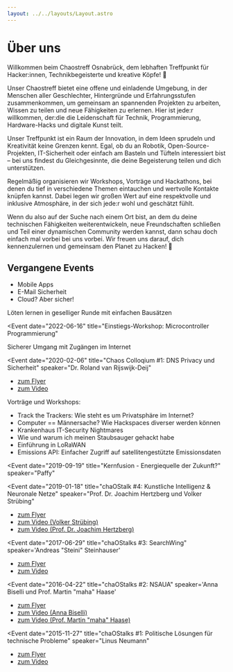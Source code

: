 ```yaml
---
layout: ../../layouts/Layout.astro
---
```



# Über uns

Willkommen beim Chaostreff Osnabrück, dem lebhaften Treffpunkt für Hacker:innen, Technikbegeisterte und kreative Köpfe! 🌟

Unser Chaostreff bietet eine offene und einladende Umgebung, in der Menschen aller Geschlechter, Hintergründe und Erfahrungsstufen zusammenkommen, um gemeinsam an spannenden Projekten zu arbeiten, Wissen zu teilen und neue Fähigkeiten zu erlernen. Hier ist jede:r willkommen, der:die die Leidenschaft für Technik, Programmierung, Hardware-Hacks und digitale Kunst teilt.

Unser Treffpunkt ist ein Raum der Innovation, in dem Ideen sprudeln und Kreativität keine Grenzen kennt. Egal, ob du an Robotik, Open-Source-Projekten, IT-Sicherheit oder einfach am Basteln und Tüfteln interessiert bist – bei uns findest du Gleichgesinnte, die deine Begeisterung teilen und dich unterstützen.

Regelmäßig organisieren wir Workshops, Vorträge und Hackathons, bei denen du tief in verschiedene Themen eintauchen und wertvolle Kontakte knüpfen kannst. Dabei legen wir großen Wert auf eine respektvolle und inklusive Atmosphäre, in der sich jede:r wohl und geschätzt fühlt.

Wenn du also auf der Suche nach einem Ort bist, an dem du deine technischen Fähigkeiten weiterentwickeln, neue Freundschaften schließen und Teil einer dynamischen Community werden kannst, dann schau doch einfach mal vorbei bei uns vorbei. Wir freuen uns darauf, dich kennenzulernen und gemeinsam den Planet zu Hacken! 🚀

## Vergangene Events

<div class="flex flex-col divide-y gap-4">
<Event date="2024-09-26" title="Programmieren lernen: Pixelflut Basics" />

<Event date="2024-03-02" title="Tag des offenen Hackspaces" />

<Event date="2023-06-15" title="Workshop: Digitaler Selbstschutz">
  <ul>
    <li>Mobile Apps</li>
    <li>E-Mail Sicherheit</li>
    <li>Cloud? Aber sicher!</li>
  </ul>
</Event>

<Event date="2022-12-13" title="Workshop: Löten? Löten. Löten!">
  Löten lernen in geselliger Runde mit einfachen Bausätzen
</Event>

<Event
  date="2022-06-16"
  title="Einstiegs-Workshop: Microcontroller Programmierung"
></Event>

<Event date="2022-12-01" title="Mein Passwort ist sicher, oder?">
  Sicherer Umgang mit Zugängen im Internet
</Event>

<Event
  date="2022-05-05"
  title="Einstiegs-Workshop: Microcontroller Programmierung"
/>

<Event
  date="2020-02-06"
  title="Chaos Colloqium #1: DNS Privacy und Sicherheit"
  speaker="Dr. Roland van Rijswijk-Deij"
>
  <ul>
    <a href="downloads/chaos_colloquium_flyer_a4.pdf" target="_blank">
      <li>zum Flyer</li>
    </a>
    <a
      href="https://media.ccc.de/v/chaoscolloquium-1-dns-privacy-security"
      rel="noreferer"
      target="_blank"
    >
      <li>zum Video</li>
    </a>
  </ul>
</Event>

<Event
  date="2020-01-16"
  title="Vortrag zum Thema GPG-Schlüsselverteilung"
  speaker="Dr. Peter Voigt"
/>

<Event date="2020-01-12" title="Congress Everywhere: 36c3" />

<Event date="2019-12-05" title="Winter Workshops">
  Vorträge und Workshops:
  <ul>
    <li>Track the Trackers: Wie steht es um Privatsphäre im Internet?</li>
    <li>Computer == Männersache? Wie Hackspaces diverser werden können</li>
    <li>Krankenhaus IT-Security Nightmares</li>
    <li>Wie und warum ich meinen Staubsauger gehackt habe</li>
    <li>Einführung in LoRaWAN</li>
    <li>
      Emissions API: Einfacher Zugriff auf satellitengestützte Emissionsdaten
    </li>
  </ul>
</Event>

<Event
  date="2019-09-19"
  title="Kernfusion - Energiequelle der Zukunft?"
  speaker="Paffy"
></Event>

<Event
  date="2019-01-18"
  title="chaOStalk #4: Kunstliche Intelligenz & Neuronale Netze"
  speaker="Prof. Dr. Joachim Hertzberg und Volker Strübing"
>
  <ul>
    <a href="downloads/chaostalk4_a4.pdf" target="_blank">
      <li>zum Flyer</li>
    </a>
    <a
      href="https://media.ccc.de/v/chaostalk-4.1-Kuenstliche-Intelligenz"
      rel="noreferer"
      target="_blank"
    >
      <li>zum Video (Volker Strübing)</li>
    </a>
    <a
      href="https://media.ccc.de/v/chaostalk-4.2-Kuenstliche-Intelligenz"
      rel="noreferer"
      target="_blank"
    >
      <li>zum Video (Prof. Dr. Joachim Hertzberg)</li>
    </a>
  </ul>
</Event>

<Event
  date="2017-06-29"
  title="chaOStalks #3: SearchWing"
  speaker='Andreas "Steini" Steinhauser'
>
  <ul>
    <a href="downloads/chaostalk3_a3.pdf" target="_blank">
      <li>zum Flyer</li>
    </a>
    <a
      href="https://media.ccc.de/v/chaostalk-3-searchwing"
      rel="noreferer"
      target="_blank"
    >
      <li>zum Video</li>
    </a>
  </ul>
</Event>

<Event
  date="2016-04-22"
  title="chaOStalks #2: NSAUA"
  speaker='Anna Biselli und Prof. Martin "maha" Haase'
>
  <ul>
    <a href="downloads/chaostalk2_a3.pdf" target="_blank">
      <li>zum Flyer</li>
    </a>
    <a
      href="https://media.ccc.de/v/chaostalk-2.1-NSAUA"
      rel="noreferer"
      target="_blank"
    >
      <li>zum Video (Anna Biselli)</li>
    </a>
    <a
      href="https://media.ccc.de/v/chaostalk-2.2-NSAUA"
      rel="noreferer"
      target="_blank"
    >
      <li>zum Video (Prof. Martin &quot;maha&quot; Haase)</li>
    </a>
  </ul>
</Event>

<Event
  date="2015-11-27"
  title="chaOStalks #1: Politische Lösungen für technische Probleme"
  speaker="Linus Neumann"
>
  <ul>
    <a href="downloads/chaostalk1_a4.pdf" target="_blank">
      <li>zum Flyer</li>
    </a>
    <a
      href="https://media.ccc.de/v/ChaOStalk-1-Linus-Neumann"
      rel="noreferer"
      target="_blank"
    >
      <li>zum Video</li>
    </a>
  </ul>
</Event>
</div>
